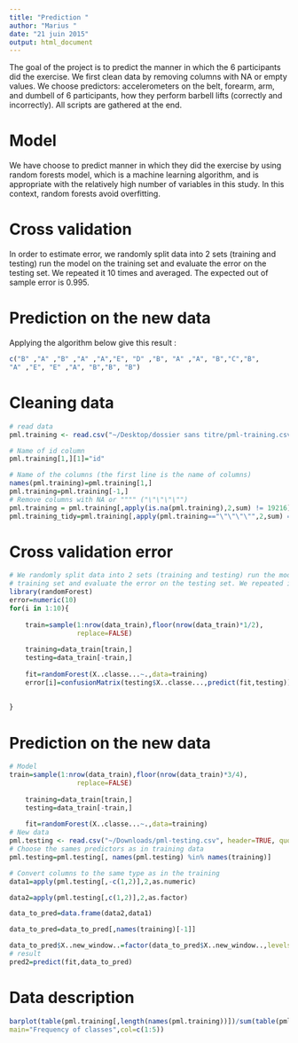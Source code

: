 ```yaml
---
title: "Prediction "
author: "Marius "
date: "21 juin 2015"
output: html_document
---
```


The goal of the project is to predict the manner in which the 6 participants did the exercise. We first clean data by removing columns with NA or empty values.
We choose predictors: accelerometers on the belt, forearm, arm, and dumbell of 6 participants, how they perform barbell lifts (correctly and incorrectly). All scripts are gathered at the end.

# Model
We have choose to predict manner in which they did the exercise by using random forests model, which is a machine learning algorithm, and is appropriate with the relatively high number of variables in this study. In this context, random forests avoid overfitting. 

# Cross validation

In order to estimate error,  we randomly split data into 2 sets (training and testing) run the model on the  training set and evaluate the error on the testing set. We repeated it 10 times and averaged. The  expected out of sample error is 0.995.

# Prediction on the new data
Applying the algorithm below give this result :
```r
c("B" ,"A" ,"B" ,"A" ,"A","E", "D" ,"B", "A" ,"A", "B","C","B", 
"A" ,"E", "E" ,"A", "B","B", "B")
```
# Cleaning data
```r
# read data
pml.training <- read.csv("~/Desktop/dossier sans titre/pml-training.csv", header=FALSE, quote="", stringsAsFactors=FALSE)

# Name of id column
pml.training[1,][1]="id"

# Name of the columns (the first line is the name of columns) 
names(pml.training)=pml.training[1,]
pml.training=pml.training[-1,]
# Remove columns with NA or """" ("\"\"\"\"")
pml.training = pml.training[,apply(is.na(pml.training),2,sum) != 19216]
pml.training_tidy=pml.training[,apply(pml.training=="\"\"\"\"",2,sum) == 0]

```





# Cross validation error
 
```r
# We randomly split data into 2 sets (training and testing) run the model on the 
# training set and evaluate the error on the testing set. We repeated it 10 times.
library(randomForest)
error=numeric(10)
for(i in 1:10){
    
    train=sample(1:nrow(data_train),floor(nrow(data_train)*1/2),
                 replace=FALSE)
    
    training=data_train[train,]
    testing=data_train[-train,]
     
    fit=randomForest(X..classe...~.,data=training)
    error[i]=confusionMatrix(testing$X..classe...,predict(fit,testing))$overall[1]
   
    
}
```


# Prediction on the new data

```r
# Model
train=sample(1:nrow(data_train),floor(nrow(data_train)*3/4),
                 replace=FALSE)
    
    training=data_train[train,]
    testing=data_train[-train,]
     
    fit=randomForest(X..classe...~.,data=training)
# New data
pml.testing <- read.csv("~/Downloads/pml-testing.csv", header=TRUE, quote="",stringsAsFactors=FALSE)
# Choose the sames predictors as in training data
pml.testing=pml.testing[, names(pml.testing) %in% names(training)]

# Convert columns to the same type as in the training
data1=apply(pml.testing[,-c(1,2)],2,as.numeric)

data2=apply(pml.testing[,c(1,2)],2,as.factor)

data_to_pred=data.frame(data2,data1)

data_to_pred=data_to_pred[,names(training)[-1]]

data_to_pred$X..new_window..=factor(data_to_pred$X..new_window..,levels=c("\"\"no\"\"","\"\"yes\"\""))
# result
pred2=predict(fit,data_to_pred)
```


# Data description
```r
barplot(table(pml.training[,length(names(pml.training))])/sum(table(pml.training[,length(names(pml.training))])),ylab="fraquency %",
main="Frequency of classes",col=c(1:5))
```

